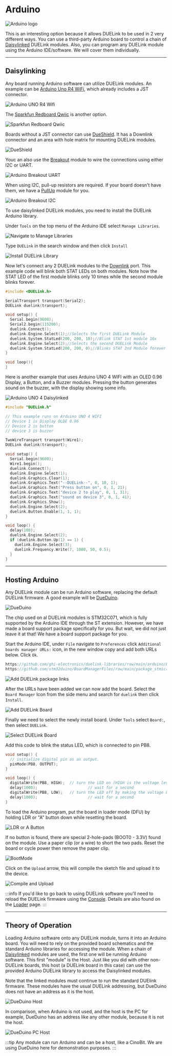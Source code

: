 
# Arduino


![Arduino logo](pathname:///img/arduino-logo.png)

This is an interesting option because it allows DUELink to be used in 2 very different ways. You can use a third-party Arduino board to control a chain of [Daisylinked](../engine/daisylink) DUELink modules. Also, you can program any DUELink module using the Arduino IDE/software. We will cover them individually. 

---

## Daisylinking

Any board running Arduino software can utilize DUELink modules. An example can be [Arduino Uno R4 WiFi](https://store-usa.arduino.cc/products/uno-r4-wifi), which already includes a JST connector.

![Arduino UNO R4 Wifi](pathname:///img/arduino-uno-r4-wifi.png)

The [Sparkfun Redboard Qwiic](https://www.sparkfun.com/sparkfun-redboard-qwiic.html) is another option.

![Sparkfun Redboard Qwiic](pathname:///img/sparkfun-redboard-qwiic.png)

Boards without a JST connector can use [DueShield](../products/addueshield-a). It has a Downlink connector and an area with hole matrix for mounting DUELink modules.

![DueShield](pathname:///img/catalog/addueshield-a-1.png)

Youc an also use the [Breakout](../products/adbreakout-a) module to wire the connections using either I2C or UART.

![Arduino Breakout UART](pathname:///img/arduino-breakout-uart.png)

When using I2C, pull-up resistors are required. If your board doesn't have them, we have a [PullUp](../products/adpullup-a) module for you. 

![Arduino Breakout I2C](pathname:///img/arduino-breakout-i2c.png)

To use daisylinked DUELink modules, you need to install the DUELink Arduino library.

Under `Tools` on the top menu of the Arduino IDE select `Manage Libraries`.

![Navigate to Manage Libraries](pathname:///img/arduino-ide-add-library.png)

Type `DUELink` in the search window and then click `Install`

![Install DUELink Library](pathname:///img/arduino-ide-install-duelink.png)


Now let's connect any 2 DUELink modules to the [Downlink](../interface/downlink) port. This example code will blink both STAT LEDs on both modules. Note how the STAT LED of the first module blinks only 10 times while the second module blinks forever.

```cpp
#include <DUELink.h>

SerialTransport transport(Serial2);
DUELink duelink(transport);

void setup() {
  Serial.begin(9600);
  Serial2.begin(115200);
  duelink.Connect();
  duelink.Engine.Select(1);//Selects the first DUELink Module
  duelink.System.StatLed(200, 200, 10);//Blink STAT 1st module 10x
  duelink.Engine.Select(2);//Selects the second DUELink Module
  duelink.System.StatLed(200, 200, 0);//Blinks STAT 2nd Module forever
}

void loop(){
}
```

Here is another example that uses Arduino UNO 4 WIFI with an OLED 0.96 Display, a Button, and a Buzzer modules. Pressing the button generates sound on the buzzer, with the display showing some info.

![Arduino UNO 4 Daisylinked](pathname:///img/arduino-uno-r4-daisylinked.png)

```cpp
#include "DUELink.h"

// This example runs on Arduino UNO 4 WIFI
// Device 1 is Display OLDE 0.96 
// Device 2 is button
// device 3 is buzzer

TwoWireTransport transport(Wire1);
DUELink duelink(transport);

void setup() {
  Serial.begin(9600);
  Wire1.begin();
  duelink.Connect();
  duelink.Engine.Select(1);
  duelink.Graphics.Clear(1);
  duelink.Graphics.Text("--DUELink--", 0, 10, 1);
  duelink.Graphics.Text("Press button on", 0, 1, 21);
  duelink.Graphics.Text("device 2 to play", 0, 1, 31);
  duelink.Graphics.Text("sound on device 3", 0, 1, 41);
  duelink.Graphics.Show();
  duelink.Engine.Select(2);  
  duelink.Button.Enable(1, 1, 1); 
}

void loop() {
  delay(100);
  duelink.Engine.Select(2);   
  if (duelink.Button.Up(1) == 1) {
    duelink.Engine.Select(3);  
    duelink.Frequency.Write(7, 1000, 50, 0.5);  
  } 
}
```

---

## Hosting Arduino

Any DUELink module can be run Arduino software, replacing the default DUELink firmware. A good example will be [DueDuino](../products/mcdueduino-a).

![DueDuino](pathname:///img/dueduino.png)

The chip used on al DUELink modules is STM32C071, which is fully supported by the Arduino IDE through the ST extension. However, we have made a board support package specifically for you. But wait, we did not just leave it at that! We have a board support package for you.

Start the Arduino IDE, under `File` navigate to `Preferences` click `Additional boards manager URLs:` icon, in the new window copy and add both URLs below. Click `Ok`. 

```cpp
https://github.com/ghi-electronics/duelink-libraries/raw/main/arduino/BoardManager/package_duelink_index.json
https://github.com/stm32duino/BoardManagerFiles/raw/main/package_stmicroelectronics_index.json  
```

![Add DUELink package links](pathname:///img/arduino-ide-packages.png)

After the URLs have been added we can now add the board. Select the `Board Manager` Icon from the side menu and search for `duelink` then click `Install`.

![Add DUELink Board](pathname:///img/arduino-ide-boardmanager.png)

Finally we need to select the newly install board. Under `Tools` select `Board:`, then select `DUELink`.

![Select DUELink Board](pathname:///img/arduino-ide-selectboard.png)

Add this code to blink the status LED, which is connected to pin PB8.

```cpp
void setup() {
  // initialize digital pin as an output.
  pinMode(PB8, OUTPUT);
}

void loop() {
  digitalWrite(PB8, HIGH);  // turn the LED on (HIGH is the voltage level)
  delay(1000);                      // wait for a second
  digitalWrite(PB8, LOW);   // turn the LED off by making the voltage LOW
  delay(1000);                      // wait for a second
}
```

To load the Arduino program, put the board in loader mode (DFU) by holding LDR or "A" button down while resetting the board.

![LDR or A Button](pathname:///img/ldr-a-buttons.png)

If no button is found, there are special 2-hole-pads (BOOT0 - 3.3V) found on the module. Use a paper clip (or a wire) to short the two pads. Reset the board or cycle power then remove the paper clip.

![BootMode](pathname:///img/boot-mode.png)

Click on the `Upload` arrow, this will compile the sketch file and upload it to the device. 

![Compile and Upload](pathname:///img/arduino-ide-upload.png)

:::info
If you'd like to go back to using DUELink software you'll need to reload the DUELink firmware using the [Console](../console). Details are also found on the [Loader](../loader) page.
:::

---

## Theory of Operation

Loading Arduino software onto any DUELink module, turns it into an Arduino board. You will need to rely on the provided board schematics and the standard Arduino libraries for accessing the module. When a chain of [Daisylinked](../engine/daisylink) modules are used, the first one will be running Arduino software. This first "module" is the Host. Just like you did with other non-DUELink boards, this host (a DUELink board in this case) can use the provided Arduino DUELink library to access the Daisylinked modules. 

Note that the linked modules must continue to run the standard DUElink firmware. These modules have the usual DUELink addressing, but DueDuino does not have an address as it is the host.

![DueDuino Host](pathname:///img/arduino-dueduino-host.png)

In comparison, when Arduino is not used, and the host is the PC for example, DueDuino has an address like any other module, because it is not the host.

![DueDuino PC Host](pathname:///img/dueduino-pchost-daisylink.png)

:::tip
Any module can run Arduino and can be a host, like a CinoBit. We are using DueDuino here for demonstration purposes.
:::
